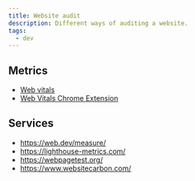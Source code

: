 ```yaml
---
title: Website audit
description: Different ways of auditing a website.
tags:
  - dev
---
```


## Metrics

- [Web vitals](https://web.dev/vitals/)
- [Web Vitals Chrome Extension](https://github.com/GoogleChrome/web-vitals-extension#web-vitals-chrome-extension-alpha)

## Services

- https://web.dev/measure/
- https://lighthouse-metrics.com/
- https://webpagetest.org/
- https://www.websitecarbon.com/
